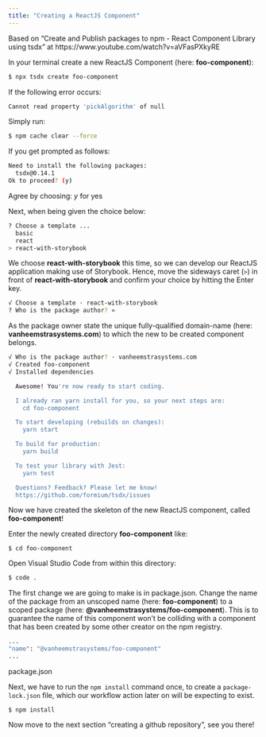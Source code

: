 ```yaml
---
title: "Creating a ReactJS Component"
---
```


Based on "Create and Publish packages to npm - React Component Library using tsdx" at https://www.youtube.com/watch?v=aVFasPXkyRE

In your terminal create a new ReactJS Component (here: **foo-component**):

``` .sh
$ npx tsdx create foo-component
```

If the following error occurs:

``` .sh
Cannot read property 'pickAlgorithm' of null
```

Simply run:

``` .sh
$ npm cache clear --force
```

If you get prompted as follows:

``` .sh
Need to install the following packages:
  tsdx@0.14.1
Ok to proceed? (y)
```

Agree by choosing: *y* for yes

Next, when being given the choice below:

``` .sh
? Choose a template ... 
  basic
  react
> react-with-storybook  
```

We choose **react-with-storybook** this time, so we can develop our ReactJS application making use of Storybook. Hence, move the sideways caret (```>```) in front of **react-with-storybook** and confirm your choice by hitting the Enter key.

``` .sh
√ Choose a template · react-with-storybook
? Who is the package author? »  
```

As the package owner state the unique fully-qualified domain-name (here: **vanheemstrasystems.com**) to which the new to be created component belongs.

``` .sh
√ Who is the package author? · vanheemstrasystems.com
√ Created foo-component
√ Installed dependencies

  Awesome! You're now ready to start coding.

  I already ran yarn install for you, so your next steps are:
    cd foo-component

  To start developing (rebuilds on changes):
    yarn start

  To build for production:
    yarn build

  To test your library with Jest:
    yarn test

  Questions? Feedback? Please let me know!
  https://github.com/formium/tsdx/issues
```

Now we have created the skeleton of the new ReactJS component, called **foo-component**!

Enter the newly created directory **foo-component** like:

```
$ cd foo-component
```

Open Visual Studio Code from within this directory:

``` .sh
$ code .
```

The first change we are going to make is in package.json. Change the name of the package from an unscoped name (here: **foo-component**) to a scoped package (here: **@vanheemstrasystems/foo-component**). This is to guarantee the name of this component won't be colliding with a component that has been created by some other creator on the npm registry.

``` .sh
...
"name": "@vanheemstrasystems/foo-component"
...
```
package.json

Next, we have to run the ```npm install``` command once, to create a ```package-lock.json``` file, which our workflow action later on will be expecting to exist.

```
$ npm install
```

Now move to the next section "creating a github repository", see you there!
